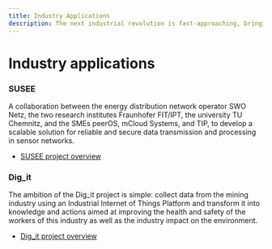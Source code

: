 ```yaml
---
title: Industry Applications
description: The next industrial revolution is fast-approaching, bringing new economic possibilities, and powered by APIX.
---
```



# Industry applications

<ImageSlider path='/img/participate/use-cases/industry-applications' />

### SUSEE

A collaboration between the energy distribution network operator SWO Netz, the two research institutes Fraunhofer FIT/IPT, the university TU Chemnitz, and the SMEs peerOS, mCloud Systems, and TIP, to develop a scalable solution for reliable and secure data transmission and processing in sensor networks.

- [SUSEE project overview](https://blog.iota.org/the-iota-tangle-selected-as-core-technology-for-susee-to-enable-large-scale-sensor-networks/)

### Dig_it

The ambition of the Dig_it project is simple: collect data from the mining industry using an Industrial Internet of Things Platform and transform it into knowledge and actions aimed at improving the health and safety of the workers of this industry as well as the industry impact on the environment.

- [Dig_it project overview](https://blog.iota.org/in-the-last-couple-of-years-the-iota-foundation-started-to-proactively-participate-in-ae28ddb38639/)
